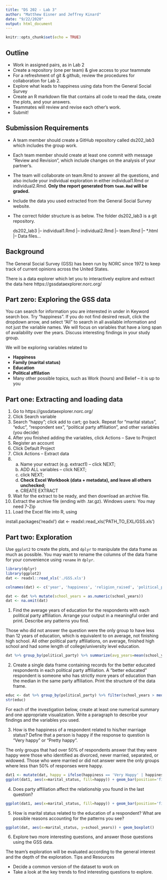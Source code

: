 ```yaml
---
title: "DS 202 - Lab 3"
author: "Matthew Eisner and Jeffrey Kinard"
date: "9/22/2020"
output: html_document
---
```


```r
knitr::opts_chunk$set(echo = TRUE)
```


## Outline

* Work in assigned pairs, as in Lab 2
* Create a repository (one per team) & give access to your teammate
* For a refreshment of git & github, review the procedures for collaboration for Lab 2.
* Explore what leads to happiness using data from the General Social Survey
* Create an R markdown file that contains all code to read the data, create the plots, and your answers.
* Teammates will review and revise each other’s work.
* Submit!

## Submission Requirements

* A team member should create a GitHub repository called ds202_lab3 which includes the group work.

* Each team member should create at least one commit with message “Review and Revision”, which include changes on the analysis of your partner’s.

* The team will collaborate on team.Rmd to answer all the questions, and also include your individual exploration in either individual1.Rmd or individual2.Rmd. **Only the report generated from `team.Rmd` will be graded.**

* Include the data you used extracted from the General Social Survey website.

* The correct folder structure is as below. The folder ds202_lab3 is a git repository.

    ds202_lab3
    |-- individual1.Rmd
    |-- individual2.Rmd
    |-- team.Rmd
    |-- *.html
    |-- Data files...

## Background

The General Social Survey (GSS) has been run by NORC since 1972 to keep track of current opinions across the United States.

There is a data explorer which let you to interactively explore and extract the data here https://gssdataexplorer.norc.org/

## Part zero: Exploring the GSS data

You can search for information you are interested in under in Keyword search box. Try “happiness”. If you do not find desired result, click the dropdown arrow, and select “All” to search in all available information and not just the variable names. We will focus on variables that have a long span of availability over the years. Discuss interesting findings in your study group.

We will be exploring variables related to

* **Happiness**
* **Family (marital status)**
* **Education**
* **Political affilation**
* Many other possible topics, such as Work (hours) and Belief – it is up to you

## Part one: Extracting and loading data

1. Go to https://gssdataexplorer.norc.org/
2. Click Search variable
3. Search “happy”; click add to cart; go back. Repeat for “marital status”, “educ”, “respondent sex”, “political party affiliation”, and other variables (you decide)
4. After you finished adding the variables, click Actions – Save to Project
5. Register an account
6. Click Default Project
7. Click Actions – Extract data
8.  a. Name your extract (e.g. extract1) – click NEXT;
    b. ADD ALL variables – click NEXT;
    c. click NEXT;
    d. **Check Excel Workbook (data + metadata), and leave all others unchecked;**
    e. CREATE EXTRACT
9. Wait for the extract to be ready, and then download an archive file.
10. Extract the archive file (ending with .tar.gz). Windows users: You may need 7-Zip
11. Load the Excel file into R, using

install.packages('readxl')
dat <- readxl::read_xls('PATH_TO_EXL/GSS.xls')

## Part two: Exploration

Use `ggplot2` to create the plots, and `dplyr` to manipulate the data frame as much as possible. You may want to rename the columns of the data frame for your convenience using `rename` in `dplyr`.

```r
library(dplyr)
library(ggplot2)
dat <- readxl::read_xls('./GSS.xls')

colnames(dat) <- c('year', 'happiness', 'religion_raised', 'political_party', 'sex', 'school_years', 'marital_status', 'work_hrs', 'id_num', 'ballot')

dat <- dat %>% mutate(school_years = as.numeric(school_years))
dat <- na.omit(dat)
```

1. Find the average years of education for the respondents with each political party affiliation. Arrange your output in a meaningful order and print. Describe any patterns you find.

Those who did not answer the question were the only group to have less than 12 years of education, which is equivalent to on average, not finishing high school. All other political party affiliations, on average, finished high school and had some length of college/university level education.

```r
dat %>% group_by(political_party) %>% summarize(avg_years=mean(school_years), .groups='drop') %>% arrange(avg_years)
```

2. Create a single data frame containing records for the better educated respondents in each political party affiliation. A “better educated” respondent is someone who has strictly more years of education than the median in the same party affiliation. Print the structure of the data frame.

```r
educ <- dat %>% group_by(political_party) %>% filter(school_years > median(school_years))
str(educ)
```

For each of the investigation below, create at least one numerical summary and one appropriate visualization. Write a paragraph to describe your findings and the variables you used.

3. How is the happiness of a respondent related to his/her marriage status? Define that a person is happy if the response to question is “Very happy” or “Pretty happy”.

The only groups that had over 50% of respondents answer that they were happy were those who identified as divorced, never married, separated, or widowed. Those who were married or did not answer were the only groups where less than 50% of responses were happy.

```r
dat1 <- mutate(dat, happy = ifelse(happiness == 'Very Happy' | happiness == 'Pretty happy', TRUE, FALSE))
ggplot(dat1, aes(x=marital_status, fill=happy)) + geom_bar(position='fill')
```

4. Does party affiliation affect the relationship you found in the last question?

```r
ggplot(dat1, aes(x=marital_status, fill=happy)) + geom_bar(position='fill') + facet_wrap(~political_party) + theme(axis.text.x=element_text(angle =- 90, vjust = 0.5))
```

5. How is marital status related to the education of a respondent? What are possible reasons accounting for the patterns you see?

```r
ggplot(dat, aes(x=marital_status, y=school_years)) + geom_boxplot()
```

6. Explore two more interesting questions, and answer those questions using the GSS data.



The team’s exploration will be evaluated according to the general interest and the depth of the exploration.
Tips and Resources

* Decide a common version of the dataset to work on
* Take a look at the key trends to find interesting questions to explore. 
